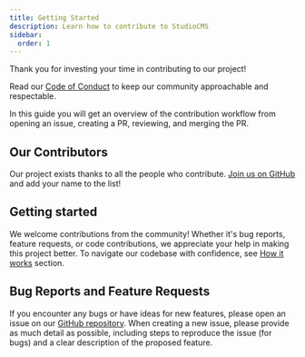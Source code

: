 ```yaml
---
title: Getting Started
description: Learn how to contribute to StudioCMS
sidebar:
  order: 1
---
```


Thank you for investing your time in contributing to our project!

Read our [Code of Conduct](https://github.com/astrolicious/studiocms?tab=coc-ov-file#code-of-conduct-) to keep our community approachable and respectable.

In this guide you will get an overview of the contribution workflow from opening an issue, creating a PR, reviewing, and merging the PR.

## Our Contributors

Our project exists thanks to all the people who contribute. [Join us on GitHub](https://github.com/astrolicious/studiocms) and add your name to the list!

<ContributorList />

## Getting started

We welcome contributions from the community! Whether it's bug reports, feature requests, or code contributions, we appreciate your help in making this project better. To navigate our codebase with confidence, see [How it works](/how-it-works/) section.

## Bug Reports and Feature Requests

If you encounter any bugs or have ideas for new features, please open an issue on our [GitHub repository](https://github.com/astrolicious/studiocms). When creating a new issue, please provide as much detail as possible, including steps to reproduce the issue (for bugs) and a clear description of the proposed feature.

